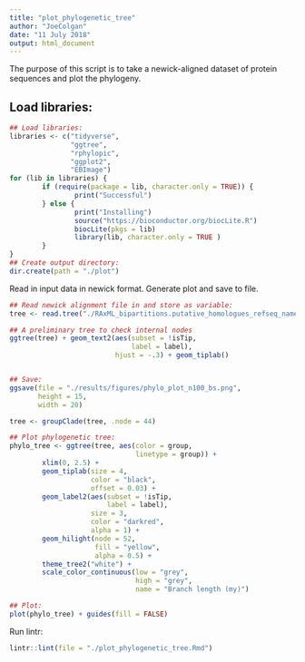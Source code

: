 ```yaml
---
title: "plot_phylogenetic_tree"
author: "JoeColgan"
date: "11 July 2018"
output: html_document
---
```


The purpose of this script is to take a newick-aligned dataset of protein sequences and plot the phylogeny. 

## Load libraries:

```r
## Load libraries:
libraries <- c("tidyverse",
               "ggtree",
               "rphylopic",
               "ggplot2",
               "EBImage")
for (lib in libraries) {
        if (require(package = lib, character.only = TRUE)) {
                print("Successful")
        } else {
                print("Installing")
                source("https://bioconductor.org/biocLite.R")
                biocLite(pkgs = lib)
                library(lib, character.only = TRUE )
        }
}
## Create output directory:
dir.create(path = "./plot")
```

Read in input data in newick format.
Generate plot and save to file.

```r
## Read newick alignment file in and store as variable:
tree <- read.tree("./RAxML_bipartitions.putative_homologues_refseq_names_edited.afa_n100.tree")

## A preliminary tree to check internal nodes
ggtree(tree) + geom_text2(aes(subset = !isTip,
                              label = label),
                          hjust = -.3) + geom_tiplab()


## Save:
ggsave(file = "./results/figures/phylo_plot_n100_bs.png",
       height = 15,
       width = 20)

tree <- groupClade(tree, .node = 44)

## Plot phylogenetic tree:
phylo_tree <- ggtree(tree, aes(color = group,
                               linetype = group)) +
        xlim(0, 2.5) +
        geom_tiplab(size = 4,
                    color = "black",
                    offset = 0.03) +
        geom_label2(aes(subset = !isTip,
                        label = label),
                    size = 3,
                    color = "darkred",
                    alpha = 1) +
        geom_hilight(node = 52,
                     fill = "yellow",
                     alpha = 0.5) +
        theme_tree2("white") +
        scale_color_continuous(low = "grey",
                               high = "grey",
                               name = "Branch length (my)")

## Plot:
plot(phylo_tree) + guides(fill = FALSE)
```
Run lintr:

```r
lintr::lint(file = "./plot_phylogenetic_tree.Rmd")
```

